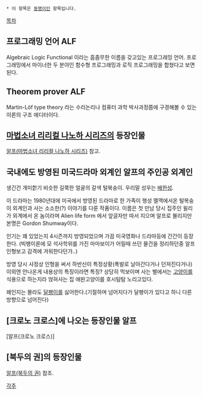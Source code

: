  * 이 항목은 [[동명이인]] 항목입니다.

[[목차]]

== 프로그래밍 언어 ALF ==
Algebraic Logic Functional 이라는 흠좀무한 이름을 갖고있는 프로그래밍 언어. 프로그래밍에서 마이너한 두 분야인 함수형 프로그래밍과 로직 프로그래밍을 합쳤다고 보면 된다. 

== Theorem prover ALF ==
Martin-Löf type theory 라는 수리논리나 컴퓨터 과학 박사과정쯤에 구경해볼 수 있는 이론의 구조 에디터이다. 

== [[마법소녀 리리컬 나노하 시리즈]]의 등장인물 ==
[[알프(마법소녀 리리컬 나노하 시리즈)]] 참고.

== 국내에도 방영된 미국드라마 외계인 알프의 주인공 외계인 ==
생긴건 개미핡기 비슷한 길쭉한 얼굴의 갈색 털북숭이. 우리말 성우는 [[배한성]].

이 드라마는 1980년대에 미국에서 방영된 드라마로 한 가족이 행성 멜맥에서온 털복숭이 외계인과 사는 소소한(?) 이야기를 다룬 작품이다. 이름은 첫 만남 당시 집주인 윌리가 외계에서 온 놈이라며 Alien life form 에서 앞글자만 따서 지으며 알프로 불리지만 본명은 Gordon Shumway이다.

인기는 꽤 있었는지 4시즌까지 방영되었으며 가끔 미국영화나 드라마등에 간간이 등장한다. (빅뱅이론에 모 석사학위를 가진 마마보이가 어릴때 쓰던 물건을 정리하던중 알프인형보고 감격에 겨워한다던가..)

방영 당시 사정상 인형을 써서 하반신이 특정상황(폭발로 날아간다거나 던져진다거나) 이외엔 안나온게 내용상의 특징이라면 특징? 상당히 먹보이며 사는 별에서는 [[고양이]]를 식용으로 하는지라 얹혀사는 집 애완고양이를 호시탐탐 노리고있다.

왜인지는 몰라도 [[달팽이]]를 싫어한다.(기절하며 넘어지다가 달팽이가 있다고 하니 다른 방향으로 넘어진다)

== [크로노 크로스]에 나오는 등장인물 알프 ==
[알프(크로노 크로스)]

== [북두의 권]의 등장인물 ==
[[알프(북두의 권)]] 참조.

[[각주]]
